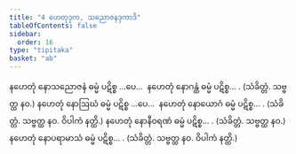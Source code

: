 ```yaml
---
title: "4 ဟေတုဒုက, သညောဇနဒုကာဒိ"
tableOfContents: false
sidebar:
  order: 16
type: "tipitaka"
basket: "ab"
---
```



<DynamicBreadcrumb />

<Division number="10">

<Paragraph number="48">
နဟေတုံ နောသညောဇနံ ဓမ္မံ ပဋိစ္စ …ပေ…  နဟေတုံ နောဂန္ထံ ဓမ္မံ ပဋိစ္စ… . (သံခိတ္တံ. သဗ္ဗတ္ထ နဝ.)
</Paragraph>

<Paragraph number="49">
နဟေတုံ နောဩဃံ ဓမ္မံ ပဋိစ္စ …ပေ…  နဟေတုံ နောယောဂံ ဓမ္မံ ပဋိစ္စ… . (သံခိတ္တံ. သဗ္ဗတ္ထ နဝ. ဝိပါကံ နတ္ထိ.)
</Paragraph>

<Paragraph number="50">
နဟေတုံ နောနီဝရဏံ ဓမ္မံ ပဋိစ္စ… . (သံခိတ္တံ. သဗ္ဗတ္ထ နဝ.)
</Paragraph>

<Paragraph number="51">
နဟေတုံ နောပရာမာသံ ဓမ္မံ ပဋိစ္စ… . (သံခိတ္တံ. သဗ္ဗတ္ထ နဝ. ဝိပါကံ နတ္ထိ.)
</Paragraph>
</Division>